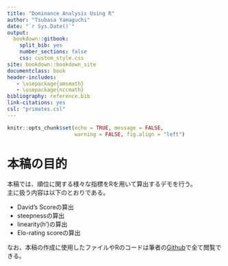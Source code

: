 ```yaml
---
title: "Dominance Analysis Using R"
author: "Tsubasa Yamaguchi"
date: "`r Sys.Date()`"
output: 
  bookdown::gitbook:
    split_bib: yes  
    number_sections: false    
    css: custom_style.css   
site: bookdown::bookdown_site   
documentclass: book  
header-includes:
   - \usepackage{amsmath}
   - \usepackage{nccmath}
bibliography: reference.bib   
link-citations: yes
csl: "primates.csl"
---
```


```r
knitr::opts_chunk$set(echo = TRUE, message = FALSE,
                      warning = FALSE, fig.align = "left")
```

# 本稿の目的  
本稿では、順位に関する様々な指標をRを用いて算出するデモを行う。  
主に扱う内容は以下のとおりである。  

- David's Scoreの算出  
- steepnessの算出  
- linearity(h')の算出  
- Elo-rating scoreの算出  

なお、本稿の作成に使用したファイルやRのコードは筆者の[Github](https://github.com/TsubasaYamaguchi-jinrui/Dominance_Analysis)で全て閲覧できる。  

